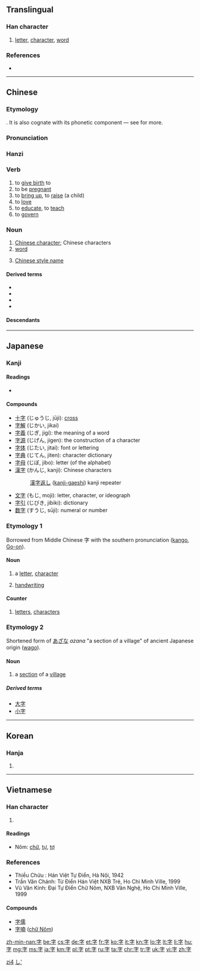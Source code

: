 ==Translingual==
{{stroke order|strokes=6}}

===Han character===
{{Han char|rad=子|rn=39|as=03|sn=6|four=3040<sub>7</sub>|canj=十弓木 (JND)|ids=⿱[[宀]][[子]]}}

# [[letter]], [[character]], [[word]]

===References===
* {{Han ref|kx=0277.180|dkj=06942|dj=0545.070|hdz=21010.020|uh=5B57|ud=23383|bh=A672|bd=42610}}

----
==Chinese==
{{zh-hanzi-box|字}}

===Etymology===
{{Han compound|宀|子|c1=s|c2=p|t1=roof|t2=child|ls=psc}}. It is also cognate with its phonetic component {{zh-l|子}} — see {{etyl|sit-pro|zh}} {{m|sit-pro|*tsa ~ za}} for more.

===Pronunciation===
{{zh-pron
|m=zì
|c=zi6
|h=poj=[[sṳ̀]] (sṳ3), [[tshṳ̀]] (tshṳ3);hpy=si4, su4
|mn=jī/lī
|w=3zr
|mc=從之三開止去疾置
|oc=y
|ma=y
|cat=v,n
}}

===Hanzi===
{{cmn-hanzi|pin=[[zì]] ([[zi4]])|wg=tzu<sup>4</sup>}}

===Verb===
{{zh-verb}} {{tcx|obsolete|lang=zh}}

# to [[give birth]] to
# to be [[pregnant]]
# to [[bring up]], to [[raise]] (a child)
# to [[love]]
# to [[educate]], to [[teach]]
# to [[govern]]

===Noun===
{{zh-noun}}

# [[Chinese character]]; Chinese characters
# [[word]]
# {{senseid|cmn|style name}} {{context|historic|lang=cmn}} [[w:Chinese style name|Chinese style name]]

====Derived terms====
* {{zh-l|丁字}}
* {{zh-l|寫字|写字}}
* {{zh-l|文字}}
* {{zh-l|漢字|汉字}}

====Descendants====
{{Sinoxenic-word|字|じ|자|tự}}

[[Category:Beginning Mandarin|zi4]]

----

==Japanese==

===Kanji===
{{ja-kanji|grade=1}}

====Readings====
* {{ja-readings
|goon=[[じ]] (ji)
|kanon=[[し]] (shi) {{qualifier|non-[[w:Jōyō kanji|Jōyō]] reading}}
|kun=[[あざ]] (aza), [[うむ]] (umu), [[ます]] (masu)}}

====Compounds====
* [[十字]] (じゅうじ, jūji): [[cross]]
* [[字解]] (じかい, jikai)
* [[字義]] (じぎ, jigi): the meaning of a word
* [[字源]] (じげん, jigen): the construction of a character
* [[字体]] (じたい, jitai): font or lettering
* [[字典]] (じてん, jiten): character dictionary
* [[字母]] (じぼ, jibo): letter (of the alphabet)
* [[漢字]] (かんじ, kanji): Chinese characters
*: [[漢字返し]] ([[kanji-gaeshi]]) kanji repeater
* [[文字]] (もじ, moji): letter, character, or ideograph
* [[字引]] (じびき, jibiki): dictionary
* [[数字]] (すうじ, sūji): numeral or number

===Etymology 1===
Borrowed from Middle Chinese 字 with the southern pronunciation ([[kango]], [[Go-on]]).

====Noun====
{{ja-noun|じ}}

# a [[letter]], [[character]]
#: {{ja-usex|この字は何と読みますか？|この じ は なん と よみますか？|How do you pronounce this character?}}
# [[handwriting]]
#: {{ja-usex|彼女は字が上手い。|かのじょ は じ が うまい。|She has good handwriting.}}

====Counter====
{{ja-pos|じ|counter}}

# [[letters]], [[characters]]
#: {{ja-usex|４０字以内で書いてください。|よん じゅう じ いない で かいて ください。|Please write it down in 40 letters or fewer.}}

===Etymology 2===
Shortened form of [[あざな]] ''azana'' "a section of a village" of ancient Japanese origin ([[wago]]).

====Noun====
{{ja-noun|あざ}}

# a [[section]] of a [[village]]

=====Derived terms=====
* [[大字]]
* [[小字]]

[[Category:1000 Japanese basic words|し']]
----

==Korean==

===Hanja===
{{ko-hanja|hangeul=자|eumhun=글자|rv=ja|mr=cha}}

# {{defn|lang=ko|sort=子03}}

----
==Vietnamese==

===Han character===
{{vi-hantu|[[tự]], [[chữ]], [[tợ]]}}

# {{defn|lang=vi|sort=子03}}

====Readings====
* Nôm: [[chữ]], [[tự]], [[tợ]]

===References===
* Thiều Chửu : Hán Việt Tự Điển, Hà Nội, 1942
* Trần Văn Chánh: Từ Điển Hán Việt NXB Trẻ, Ho Chi Minh Ville, 1999
* Vũ Văn Kính: Đại Tự Điển Chữ Nôm, NXB Văn Nghệ, Ho Chi Minh Ville, 1999

====Compounds====
* [[字儒]]
* [[字喃]] ([[chữ Nôm]])

[[zh-min-nan:字]]
[[be:字]]
[[cs:字]]
[[de:字]]
[[et:字]]
[[fr:字]]
[[ko:字]]
[[it:字]]
[[kn:字]]
[[lo:字]]
[[lt:字]]
[[li:字]]
[[hu:字]]
[[mg:字]]
[[ms:字]]
[[ja:字]]
[[km:字]]
[[pl:字]]
[[pt:字]]
[[ru:字]]
[[ta:字]]
[[chr:字]]
[[tr:字]]
[[uk:字]]
[[vi:字]]
[[zh:字]]